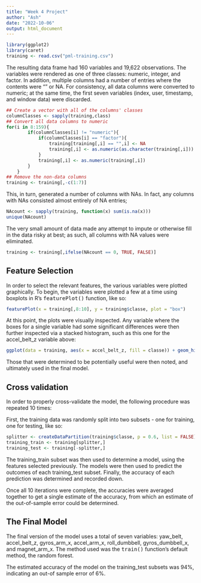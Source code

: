 ```yaml
---
title: "Week 4 Project"
author: "Ash"
date: "2022-10-06"
output: html_document
---
```



```r
library(ggplot2)
library(caret)
training <- read.csv("pml-training.csv")
```

The resulting data frame had 160 variables and 19,622 observations.  The variables were rendered as one of three classes: numeric, integer, and factor.  In addition, multiple columns had a number of entries where the contents were "" or NA.  For consistency, all data columns were converted to numeric; at the same time, the first seven variables (index, user, timestamp, and window data) were discarded.
```r
## Create a vector with all of the columns' classes
columnClasses <- sapply(training,class)
## Convert all data columns to numeric
for(i in 8:159){
        if(columnClasses[i] != "numeric"){
            if(columnClasses[i] == "factor"){
                training[training[,i] == "",i] <- NA
                training[,i] <- as.numeric(as.character(training[,i]))
            }
            training[,i] <- as.numeric(training[,i])
        }
    }
## Remove the non-data columns
training <- training[,-c(1:7)]
```

This, in turn, generated a number of columns with NAs.  In fact, any columns with NAs consisted almost entirely of NA entries;
```r
NAcount <- sapply(training, function(x) sum(is.na(x)))
unique(NAcount)
```

The very small amount of data made any attempt to impute or otherwise fill in the data risky at best; as such, all columns with NA values were eliminated.
```r
training <- training[,ifelse(NAcount == 0, TRUE, FALSE)]
```

## Feature Selection

In order to select the relevant features, the various variables were plotted graphically.  To begin, the variables were plotted a few at a time using boxplots in R's <TT>featurePlot()</TT> function, like so:
```r
featurePlot(x = training[,8:10], y = training$classe, plot = "box")
```

At this point, the plots were visually inspected.  Any variable where the boxes for a single variable had some significant differences were then further inspected via a stacked histogram, such as this one for the accel_belt_z variable above:

```r
ggplot(data = training, aes(x = accel_belt_z, fill = classe)) + geom_histogram()
```

Those that were determined to be potentially useful were then noted, and ultimately used in the final model.

## Cross validation

In order to properly cross-validate the model, the following procedure was repeated 10 times:

First, the training data was randomly split into two subsets - one for training, one for testing, like so:
```r
splitter <- createDataPartition(training$classe, p = 0.6, list = FALSE)
training_train <- training[splitter,]
training_test <- training[-splitter,]
```

The training_train subset was then used to determine a model, using the features selected previously.  The models were then used to predict the outcomes of each training_test subset.  Finally, the accuracy of each prediction was determined and recorded down.

Once all 10 iterations were complete, the accuracies were averaged together to get a single estimate of the accuracy, from which an estimate of the out-of-sample error could be determined.

## The Final Model

The final version of the model uses a total of seven variables: yaw_belt, accel_belt_z, gyros_arm_x, accel_arm_x, roll_dumbbell, gyros_dumbbell_x, and magnet_arm_x.  The method used was the <TT>train()</TT> function's default method, the random forest.

The estimated accuracy of the model on the training_test subsets was 94%, indicating an out-of sample error of 6%.


